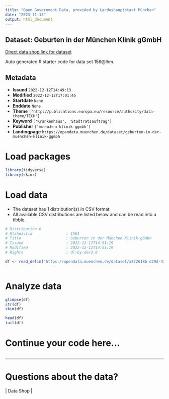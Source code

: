 ```yaml
---
title: "Open Government Data, provided by Landeshauptstadt München"
date: "2023-11-13"
output: html_document
---
```


## Dataset: Geburten in der München Klinik gGmbH

[Direct data shop link for dataset](https://opendata.muenchen.de/dataset/geburten-in-der-muenchen-klinik-ggmbh)

Auto generated R starter code for data set 156@lhm.

## Metadata

- **Issued** `2022-12-12T14:49:13`
- **Modified** `2022-12-12T17:01:45`
- **Startdate** `None`
- **Enddate** `None`
- **Theme** `['http://publications.europa.eu/resource/authority/data-theme/TECH']`
- **Keyword** `['Krankenhaus', 'Stadtratsauftrag']`
- **Publisher** `['muenchen-klinik-ggmbh']`
- **Landingpage** `https://opendata.muenchen.de/dataset/geburten-in-der-muenchen-klinik-ggmbh`


# Load packages

```r

library(tidyverse)
library(skimr)

```

# Load data

-   The dataset has 1 distribution(s) in CSV format.
-   All available CSV distributions are listed below and can be read into a tibble.

```r

# Distribution 0
# Ktzhdistid               : 1561
# Title                    : Geburten in der München Klinik gGmbh
# Issued                   : 2022-12-12T14:51:19
# Modified                 : 2022-12-12T14:51:19
# Rights                   : dl-by-de/2.0

df <- read_delim('https://opendata.muenchen.de/dataset/a872618b-d29d-43f8-ae79-cb27ca8b9f23/resource/0a8a0026-c95a-40dc-bfb6-83c2011a2439/download/open-data-munchen-klinik_geburten_bearbeitet.csv')



```

# Analyze data

```r

glimpse(df)
str(df)
skim(df)

head(df)
tail(df)

```

# Continue your code here...

```r

```

------------------------------------------------------------------------

# Questions about the data?

 | Data Shop | 
